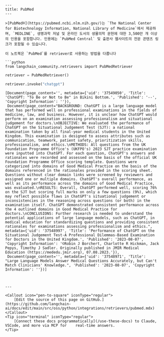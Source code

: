```mdx
---
title: PubMed
---

>[PubMed®](https://pubmed.ncbi.nlm.nih.gov/)는 `The National Center for Biotechnology Information, National Library of Medicine`에서 제공하며, `MEDLINE`, 생명과학 저널 및 온라인 도서의 생물의학 문헌에 대한 3,500만 개 이상의 인용을 포함합니다. 인용에는 `PubMed Central` 및 출판사 웹사이트의 전문 콘텐츠 링크가 포함될 수 있습니다.

이 노트북은 `PubMed`를 retriever로 사용하는 방법을 다룹니다

```python
from langchain_community.retrievers import PubMedRetriever
```

```python
retriever = PubMedRetriever()
```

```python
retriever.invoke("chatgpt")
```

```output
[Document(page_content='', metadata={'uid': '37549050', 'Title': 'ChatGPT: "To Be or Not to Be" in Bikini Bottom.', 'Published': '--', 'Copyright Information': ''}),
 Document(page_content="BACKGROUND: ChatGPT is a large language model that has performed well on professional examinations in the fields of medicine, law, and business. However, it is unclear how ChatGPT would perform on an examination assessing professionalism and situational judgement for doctors.\nOBJECTIVE: We evaluated the performance of ChatGPT on the Situational Judgement Test (SJT): a national examination taken by all final-year medical students in the United Kingdom. This examination is designed to assess attributes such as communication, teamwork, patient safety, prioritization skills, professionalism, and ethics.\nMETHODS: All questions from the UK Foundation Programme Office's (UKFPO's) 2023 SJT practice examination were inputted into ChatGPT. For each question, ChatGPT's answers and rationales were recorded and assessed on the basis of the official UK Foundation Programme Office scoring template. Questions were categorized into domains of Good Medical Practice on the basis of the domains referenced in the rationales provided in the scoring sheet. Questions without clear domain links were screened by reviewers and assigned one or multiple domains. ChatGPT's overall performance, as well as its performance across the domains of Good Medical Practice, was evaluated.\nRESULTS: Overall, ChatGPT performed well, scoring 76% on the SJT but scoring full marks on only a few questions (9%), which may reflect possible flaws in ChatGPT's situational judgement or inconsistencies in the reasoning across questions (or both) in the examination itself. ChatGPT demonstrated consistent performance across the 4 outlined domains in Good Medical Practice for doctors.\nCONCLUSIONS: Further research is needed to understand the potential applications of large language models, such as ChatGPT, in medical education for standardizing questions and providing consistent rationales for examinations assessing professionalism and ethics.", metadata={'uid': '37548997', 'Title': 'Performance of ChatGPT on the Situational Judgement Test-A Professional Dilemmas-Based Examination for Doctors in the United Kingdom.', 'Published': '2023-08-07', 'Copyright Information': '©Robin J Borchert, Charlotte R Hickman, Jack Pepys, Timothy J Sadler. Originally published in JMIR Medical Education (https://mededu.jmir.org), 07.08.2023.'}),
 Document(page_content='', metadata={'uid': '37548971', 'Title': "Large Language Models Answer Medical Questions Accurately, but Can't Match Clinicians' Knowledge.", 'Published': '2023-08-07', 'Copyright Information': ''})]
```

```python

```
```

---

<Callout icon="pen-to-square" iconType="regular">
    [Edit the source of this page on GitHub.](https://github.com/langchain-ai/docs/edit/main/src/oss/python/integrations/retrievers/pubmed.mdx)
</Callout>
<Tip icon="terminal" iconType="regular">
    [Connect these docs programmatically](/use-these-docs) to Claude, VSCode, and more via MCP for    real-time answers.
</Tip>
